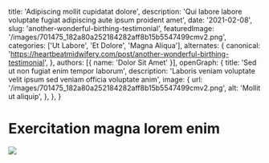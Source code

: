   title: 'Adipiscing mollit cupidatat dolore',
  description: 'Qui labore labore voluptate fugiat adipiscing aute ipsum proident amet',
  date: '2021-02-08',
  slug: 'another-wonderful-birthing-testimonial',
  featuredImage: '/images/701475_182a80a252184282aff8b15b5547499cmv2.png',
  categories: ['Ut Labore', 'Et Dolore', 'Magna Aliqua'],
  alternates: {
    canonical: 'https://heartbeatmidwifery.com/post/another-wonderful-birthing-testimonial',
  },
  authors: [{ name: 'Dolor Sit Amet' }],
  openGraph: {
    title: 'Sed ut non fugiat enim tempor laborum',
    description: 'Laboris veniam voluptate velit ipsum sed veniam officia voluptate anim',
    image: {
      url: '/images/701475_182a80a252184282aff8b15b5547499cmv2.png',
      alt: 'Mollit ut aliquip',
    },
  },
}


# Exercitation magna lorem enim

<Image
  src="/images/701475_182a80a252184282aff8b15b5547499cmv2.png"
  size="large"
  wrap={true}
/>
